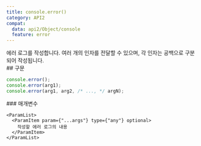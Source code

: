 ```yaml
---
title: console.error()
category: API2
compat:
  data: api2/Object/console
  feature: error
---
```


<Section>
  에러 로그를 작성합니다. 여러 개의 인자를 전달할 수 있으며, 각 인자는 공백으로 구분되어 작성됩니다.
</Section>
<Section>
  ## 구문

  ~~~js
  console.error();
  console.error(arg1);
  console.error(arg1, arg2, /* ..., */ argN);
  ~~~

  <Section>
    ### 매개변수

    <ParamList>
      <ParamItem param={"...args"} type={"any"} optional>
        작성할 에러 로그의 내용 
      </ParamItem>
    </ParamList>
  </Section>
</Section>